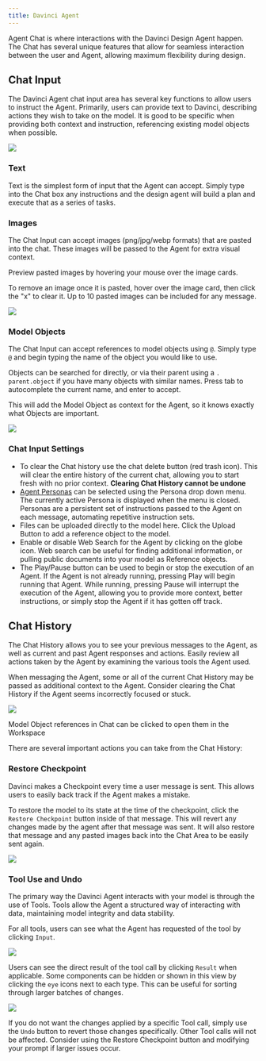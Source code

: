 ```yaml
---
title: Davinci Agent
---
```

Agent Chat is where interactions with the Davinci Design Agent happen. The Chat has several unique features that allow for seamless interaction between the user and Agent, allowing maximum flexibility during design.



## Chat Input

The Davinci Agent chat input area has several key functions to allow users to instruct the Agent. Primarily, users can provide text to Davinci, describing actions they wish to take on the model. It is good to be specific when providing both context and instruction, referencing existing model objects when possible.

<Frame>
    <img noZoom src="/images/chat_input.png" />
</Frame>

### Text

Text is the simplest form of input that the Agent can accept. Simply type into the Chat box any instructions and the design agent will build a plan and execute that as a series of tasks.

### Images

The Chat Input can accept images (png/jpg/webp formats) that are pasted into the chat. These images will be passed to the Agent for extra visual context.

Preview pasted images by hovering your mouse over the image cards.

To remove an image once it is pasted, hover over the image card, then click the "x" to clear it. Up to 10 pasted images can be included for any message.

<Frame>
    <img noZoom src="/images/chat_images.png" /> 
</Frame>

### Model Objects

The Chat Input can accept references to model objects using `@`. Simply type `@` and begin typing the name of the object you would like to use. 

Objects can be searched for directly, or via their parent using a `.` `parent.object` if you have many objects with similar names. Press tab to autocomplete the current name, and enter to accept. 

This will add the Model Object as context for the Agent, so it knows exactly what Objects are important.

<Frame>
    <img noZoom src="/images/model_reference_chat.png" /> 
</Frame>

### Chat Input Settings

* To clear the Chat history use the chat delete button (red trash icon). This will clear the entire history of the current chat, allowing you to start fresh with no prior context. **Clearing Chat History cannot be undone**
* [Agent Personas](/pages/user-guide/overview/persona) can be selected using the Persona drop down menu. The currently active Persona is displayed when the menu is closed. Personas are a persistent set of instructions passed to the Agent on each message, automating repetitive instruction sets.
* Files can be uploaded directly to the model here. Click the Upload Button to add a reference object to the model.
* Enable or disable Web Search for the Agent by clicking on the globe icon. Web search can be useful for finding additional information, or pulling public documents into your model as Reference objects.
* The Play/Pause button can be used to begin or stop the execution of an Agent. If the Agent is not already running, pressing Play will begin running that Agent. While running, pressing Pause will interrupt the execution of the Agent, allowing you to provide more context, better instructions, or simply stop the Agent if it has gotten off track.

## Chat History

The Chat History allows you to see your previous messages to the Agent, as well as current and past Agent responses and actions. Easily review all actions taken by the Agent by examining the various tools the Agent used. 

When messaging the Agent, some or all of the current Chat History may be passed as additional context to the Agent. Consider clearing the Chat History if the Agent seems incorrectly focused or stuck.

<Frame>
    <img noZoom src="/images/chat_history.png" /> 
</Frame>

<Note>Model Object references in Chat can be clicked to open them in the Workspace</Note>


There are several important actions you can take from the Chat History:

### Restore Checkpoint

Davinci makes a Checkpoint every time a user message is sent. This allows users to easily back track if the Agent makes a mistake. 

To restore the model to its state at the time of the checkpoint, click the `Restore Checkpoint` button inside of that message. This will revert any changes made by the agent after that message was sent. It will also restore that message and any pasted images back into the Chat Area to be easily sent again.

<Frame>
    <img noZoom src="/images/restore_checkpoint.png" /> 
</Frame>

### Tool Use and Undo

The primary way the Davinci Agent interacts with your model is through the use of Tools. Tools allow the Agent a structured way of interacting with data, maintaining model integrity and data stability. 

For all tools, users can see what the Agent has requested of the tool by clicking `Input`.

<Frame>
    <img noZoom src="/images/tool_input.png" /> 
</Frame>

Users can see the direct result of the tool call by clicking `Result` when applicable. Some components can be hidden or shown in this view by clicking the `eye` icons next to each type. This can be useful for sorting through larger batches of changes.

<Frame>
    <img noZoom src="/images/tool_result.png" /> 
</Frame>

If you do not want the changes applied by a specific Tool call, simply use the `Undo` button to revert those changes specifically. Other Tool calls will not be affected. Consider using the Restore Checkpoint button and modifying your prompt if larger issues occur.

